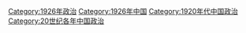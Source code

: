 [[Category:1926年政治|Category:1926年政治]]
[[Category:1926年中国|Category:1926年中国]]
[[Category:1920年代中国政治|Category:1920年代中国政治]]
[[Category:20世纪各年中国政治|Category:20世纪各年中国政治]]